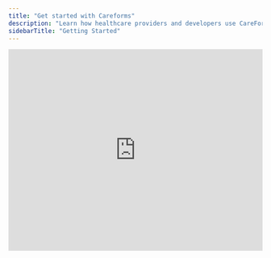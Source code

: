 ```yaml
---
title: "Get started with Careforms"
description: "Learn how healthcare providers and developers use CareForms for patient intake and assessments"
sidebarTitle: "Getting Started"
---
```



<iframe src="https://www.loom.com/embed/bd3c7ded2ba7489790afe5af92c3aec6" frameborder="0" allowfullscreen width="100%" height="400px" />

## What is CareForms

The first step to world-class documentation is setting up your editing environments.

<CardGroup cols="2">
  <Card title="Create your first form" icon="pen-to-square" href="https://mintlify.com/docs/quickstart">
    Get your docs set up locally for easy development
  </Card>
  <Card title="Explore templates" icon="image" href="https://mintlify.com/docs/development">
    Preview your changes before you push to make sure they're perfect
  </Card>
</CardGroup>

## Who uses CareForms

Update your docs to your brand and add valuable content for the best user conversion.